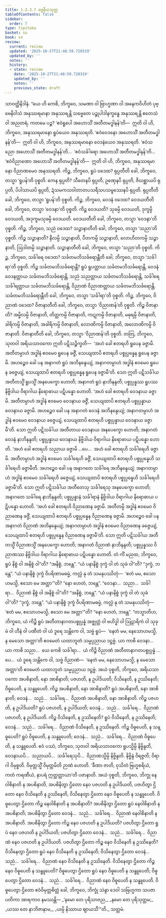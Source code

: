 ```yaml
---
title: 1.2.3.7 ခဇ္ဇနီယသုတ္တ
tableOfContents: false
sidebar:
  order: 7
type: tipitaka
basket: su
book: sn
review:
  current: review
  updated: '2025-10-27T21:48:59.720319'
  updated_by: ''
  notes: ''
  history:
  - state: review
    date: '2025-10-27T21:48:59.720319'
    updated_by: ''
    notes: ''
    previous_state: draft
---
```



<ReviewStatus review={frontmatter.review} showDetails={true} />

<HypothesisAnnotation frontmatter={frontmatter} />

<DynamicBreadcrumb />

<Division number="79" book="sn" e="ch" v="18" p="291">

<Paragraph number="407" book="sn">
သာဝတ္ထိနိဒါနံ. “ယေ ဟိ ကေစိ, ဘိက္ခဝေ, သမဏာ ဝါ ဗြာဟ္မဏာ ဝါ အနေကဝိဟိတံ ပုဗ္ဗေနိဝါသံ အနုဿရမာနာ အနုဿရန္တိ သဗ္ဗေတေ ပဉ္စုပါဒါနက္ခန္ဓေ အနုဿရန္တိ ဧတေသံ ဝါ အညတရံ. ကတမေ ပဉ္စ? ‘ဧဝံရူပေါ အဟောသိံ အတီတမဒ္ဓါနန်’တိ—  ဣတိ ဝါ ဟိ, ဘိက္ခဝေ, အနုဿရမာနော ရူပံယေဝ အနုဿရတိ. ‘ဧဝံဝေဒနော အဟောသိံ အတီတမဒ္ဓါနန်’တိ—  ဣတိ ဝါ ဟိ, ဘိက္ခဝေ, အနုဿရမာနော ဝေဒနံယေဝ အနုဿရတိ. ‘ဧဝံသညော အဟောသိံ အတီတမဒ္ဓါနန်’တိ…  ‘ဧဝံသင်္ခါရော အဟောသိံ အတီတမဒ္ဓါနန်’တိ…  ‘ဧဝံဝိညာဏော အဟောသိံ အတီတမဒ္ဓါနန်’တိ—  ဣတိ ဝါ ဟိ, ဘိက္ခဝေ, အနုဿရမာနော ဝိညာဏမေဝ အနုဿရတိ.
</Paragraph>

<Paragraph number="408" book="sn">
ကိဉ္စ, ဘိက္ခဝေ, ရူပံ ဝဒေထ? ရုပ္ပတီတိ ခေါ, ဘိက္ခဝေ, တသ္မာ ‘ရူပန်’တိ ဝုစ္စတိ. ကေန ရုပ္ပတိ? သီတေနပိ ရုပ္ပတိ, ဥဏှေနပိ ရုပ္ပတိ, ဇိဃစ္ဆာယပိ ရုပ္ပတိ, ပိပါသာယပိ ရုပ္ပတိ, ဍံသမကသဝါတာတပသရီသပသမ္ဖဿေနပိ ရုပ္ပတိ. ရုပ္ပတီတိ ခေါ, ဘိက္ခဝေ, တသ္မာ ‘ရူပန်’တိ ဝုစ္စတိ.
</Paragraph>

<Paragraph number="409" book="sn">
ကိဉ္စ, ဘိက္ခဝေ, ဝေဒနံ ဝဒေထ? ဝေဒယတီတိ ခေါ, ဘိက္ခဝေ, တသ္မာ ‘ဝေဒနာ’တိ ဝုစ္စတိ. ကိဉ္စ ဝေဒယတိ? သုခမ္ပိ ဝေဒယတိ, ဒုက္ခမ္ပိ ဝေဒယတိ, အဒုက္ခမသုခမ္ပိ ဝေဒယတိ. ဝေဒယတီတိ ခေါ, ဘိက္ခဝေ, တသ္မာ ‘ဝေဒနာ’တိ ဝုစ္စတိ.
</Paragraph>

<Paragraph number="410" book="sn">
ကိဉ္စ, ဘိက္ခဝေ, သညံ ဝဒေထ? သဉ္ဇာနာတီတိ ခေါ, ဘိက္ခဝေ, တသ္မာ ‘သညာ’တိ ဝုစ္စတိ. ကိဉ္စ သဉ္ဇာနာတိ? နီလမ္ပိ သဉ္ဇာနာတိ, ပီတကမ္ပိ သဉ္ဇာနာတိ, လောဟိတကမ္ပိ သဉ္ဇာနာတိ, ဩဒါတမ္ပိ သဉ္ဇာနာတိ. သဉ္ဇာနာတီတိ ခေါ, ဘိက္ခဝေ, တသ္မာ ‘သညာ’တိ ဝုစ္စတိ.
</Paragraph>

<Paragraph number="411" book="sn">
ကိဉ္စ, ဘိက္ခဝေ, သင်္ခါရေ ဝဒေထ? သင်္ခတမဘိသင်္ခရောန္တီတိ ခေါ, ဘိက္ခဝေ, တသ္မာ ‘သင်္ခါရာ’တိ ဝုစ္စတိ. ကိဉ္စ သင်္ခတမဘိသင်္ခရောန္တိ? ရူပံ ရူပတ္တာယ သင်္ခတမဘိသင်္ခရောန္တိ, ဝေဒနံ ဝေဒနတ္တာယ သင်္ခတမဘိသင်္ခရောန္တိ, သညံ သညတ္တာယ သင်္ခတမဘိသင်္ခရောန္တိ, သင်္ခါရေ သင်္ခါရတ္တာယ သင်္ခတမဘိသင်္ခရောန္တိ, ဝိညာဏံ ဝိညာဏတ္တာယ သင်္ခတမဘိသင်္ခရောန္တိ. သင်္ခတမဘိသင်္ခရောန္တီတိ ခေါ, ဘိက္ခဝေ, တသ္မာ ‘သင်္ခါရာ’တိ ဝုစ္စတိ.
</Paragraph>

<Paragraph number="412" book="sn">
ကိဉ္စ, ဘိက္ခဝေ, ဝိညာဏံ ဝဒေထ? ဝိဇာနာတီတိ ခေါ, ဘိက္ခဝေ, တသ္မာ ‘ဝိညာဏန်’တိ ဝုစ္စတိ. ကိဉ္စ ဝိဇာနာတိ? အမ္ဗိလမ္ပိ ဝိဇာနာတိ, တိတ္တကမ္ပိ ဝိဇာနာတိ, ကဋုကမ္ပိ ဝိဇာနာတိ, မဓုရမ္ပိ ဝိဇာနာတိ, ခါရိကမ္ပိ ဝိဇာနာတိ, အခါရိကမ္ပိ ဝိဇာနာတိ, လောဏိကမ္ပိ ဝိဇာနာတိ, အလောဏိကမ္ပိ ဝိဇာနာတိ. ဝိဇာနာတီတိ ခေါ, ဘိက္ခဝေ, တသ္မာ ‘ဝိညာဏန်’တိ ဝုစ္စတိ.
</Paragraph>

<Paragraph number="413" book="sn">
တတြ, ဘိက္ခဝေ, သုတဝါ အရိယသာဝကော ဣတိ ပဋိသဉ္စိက္ခတိ—  ‘အဟံ ခေါ ဧတရဟိ ရူပေန ခဇ္ဇာမိ. အတီတမ္ပာဟံ အဒ္ဓါနံ ဧဝမေဝ ရူပေန ခဇ္ဇိံ, သေယျထာပိ ဧတရဟိ ပစ္စုပ္ပန္နေန ရူပေန ခဇ္ဇာမိ. အဟဉ္စေဝ ခေါ ပန အနာဂတံ ရူပံ အဘိနန္ဒေယျံ, အနာဂတမ္ပာဟံ အဒ္ဓါနံ ဧဝမေဝ ရူပေန ခဇ္ဇေယျံ, သေယျထာပိ ဧတရဟိ ပစ္စုပ္ပန္နေန ရူပေန ခဇ္ဇာမီ’တိ. သော ဣတိ ပဋိသင်္ခါယ အတီတသ္မိံ ရူပသ္မိံ အနပေက္ခော ဟောတိ; အနာဂတံ ရူပံ နာဘိနန္ဒတိ; ပစ္စုပ္ပန္နဿ ရူပဿ နိဗ္ဗိဒါယ ဝိရာဂါယ နိရောဓာယ ပဋိပန္နော ဟောတိ.
</Paragraph>

<Paragraph number="414" book="sn">
‘အဟံ ခေါ ဧတရဟိ ဝေဒနာယ ခဇ္ဇာမိ. အတီတမ္ပာဟံ အဒ္ဓါနံ ဧဝမေဝ ဝေဒနာယ ခဇ္ဇိံ, သေယျထာပိ ဧတရဟိ ပစ္စုပ္ပန္နာယ ဝေဒနာယ ခဇ္ဇာမိ. အဟဉ္စေဝ ခေါ ပန အနာဂတံ ဝေဒနံ အဘိနန္ဒေယျံ; အနာဂတမ္ပာဟံ အဒ္ဓါနံ ဧဝမေဝ ဝေဒနာယ ခဇ္ဇေယျံ, သေယျထာပိ ဧတရဟိ ပစ္စုပ္ပန္နာယ ဝေဒနာယ ခဇ္ဇာမီ’တိ. သော ဣတိ ပဋိသင်္ခါယ အတီတာယ ဝေဒနာယ အနပေက္ခော ဟောတိ; အနာဂတံ ဝေဒနံ နာဘိနန္ဒတိ; ပစ္စုပ္ပန္နာယ ဝေဒနာယ နိဗ္ဗိဒါယ ဝိရာဂါယ နိရောဓာယ ပဋိပန္နော ဟောတိ.
</Paragraph>

<Paragraph number="415" book="sn">
‘အဟံ ခေါ ဧတရဟိ သညာယ ခဇ္ဇာမိ …ပေ…  အဟံ ခေါ ဧတရဟိ သင်္ခါရေဟိ ခဇ္ဇာမိ. အတီတမ္ပာဟံ အဒ္ဓါနံ ဧဝမေဝ သင်္ခါရေဟိ ခဇ္ဇိံ, သေယျထာပိ ဧတရဟိ ပစ္စုပ္ပန္နေဟိ သင်္ခါရေဟိ ခဇ္ဇာမီတိ. အဟဉ္စေဝ ခေါ ပန အနာဂတေ သင်္ခါရေ အဘိနန္ဒေယျံ; အနာဂတမ္ပာဟံ အဒ္ဓါနံ ဧဝမေဝ သင်္ခါရေဟိ ခဇ္ဇေယျံ, သေယျထာပိ ဧတရဟိ ပစ္စုပ္ပန္နေဟိ သင်္ခါရေဟိ ခဇ္ဇာမီ’တိ. သော ဣတိ ပဋိသင်္ခါယ အတီတေသု သင်္ခါရေသု အနပေက္ခော ဟောတိ; အနာဂတေ သင်္ခါရေ နာဘိနန္ဒတိ; ပစ္စုပ္ပန္နာနံ သင်္ခါရာနံ နိဗ္ဗိဒါယ ဝိရာဂါယ နိရောဓာယ ပဋိပန္နော ဟောတိ.
</Paragraph>

<Paragraph number="416" book="sn">
‘အဟံ ခေါ ဧတရဟိ ဝိညာဏေန ခဇ္ဇာမိ. အတီတမ္ပိ အဒ္ဓါနံ ဧဝမေဝ ဝိညာဏေန ခဇ္ဇိံ, သေယျထာပိ ဧတရဟိ ပစ္စုပ္ပန္နေန ဝိညာဏေန ခဇ္ဇာမိ. အဟဉ္စေဝ ခေါ ပန အနာဂတံ ဝိညာဏံ အဘိနန္ဒေယျံ; အနာဂတမ္ပာဟံ အဒ္ဓါနံ ဧဝမေဝ ဝိညာဏေန ခဇ္ဇေယျံ, သေယျထာပိ ဧတရဟိ ပစ္စုပ္ပန္နေန ဝိညာဏေန ခဇ္ဇာမီ’တိ. သော ဣတိ ပဋိသင်္ခါယ အတီတသ္မိံ ဝိညာဏသ္မိံ အနပေက္ခော ဟောတိ; အနာဂတံ ဝိညာဏံ နာဘိနန္ဒတိ; ပစ္စုပ္ပန္နဿ ဝိညာဏဿ နိဗ္ဗိဒါယ ဝိရာဂါယ နိရောဓာယ ပဋိပန္နော ဟောတိ.
</Paragraph>

<Paragraph number="417" book="sn">
တံ ကိံ မညထ, ဘိက္ခဝေ, ရူပံ နိစ္စံ ဝါ အနိစ္စံ ဝါ”တိ? “အနိစ္စံ, ဘန္တေ”. “ယံ ပနာနိစ္စံ ဒုက္ခံ ဝါ တံ သုခံ ဝါ”တိ? “ဒုက္ခံ, ဘန္တေ”. “ယံ ပနာနိစ္စံ ဒုက္ခံ ဝိပရိဏာမဓမ္မံ, ကလ္လံ နု တံ သမနုပဿိတုံ—  ‘ဧတံ မမ, ဧသောဟမသ္မိ, ဧသော မေ အတ္တာ’”တိ? “နော ဟေတံ, ဘန္တေ”. “ဝေဒနာ…  သညာ…  သင်္ခါရာ…  ဝိညာဏံ နိစ္စံ ဝါ အနိစ္စံ ဝါ”တိ? “အနိစ္စံ, ဘန္တေ”. “ယံ ပနာနိစ္စံ ဒုက္ခံ ဝါ တံ သုခံ ဝါ”တိ? “ဒုက္ခံ, ဘန္တေ”. “ယံ ပနာနိစ္စံ ဒုက္ခံ ဝိပရိဏာမဓမ္မံ, ကလ္လံ နု တံ သမနုပဿိတုံ—  ‘ဧတံ မမ, ဧသောဟမသ္မိ, ဧသော မေ အတ္တာ’”တိ? “နော ဟေတံ, ဘန္တေ”. “တသ္မာတိဟ, ဘိက္ခဝေ, ယံ ကိဉ္စိ ရူပံ အတီတာနာဂတပစ္စုပ္ပန္နံ အဇ္ဈတ္တံ ဝါ ဗဟိဒ္ဓါ ဝါ ဩဠာရိကံ ဝါ သုခုမံ ဝါ ဟီနံ ဝါ ပဏီတံ ဝါ ယံ ဒူရေ သန္တိကေ ဝါ, သဗ္ဗံ ရူပံ—  ‘နေတံ မမ, နေသောဟမသ္မိ, န မေသော အတ္တာ’တိ ဧဝမေတံ ယထာဘူတံ သမ္မပ္ပညာယ ဒဋ္ဌဗ္ဗံ. ယာ ကာစိ ဝေဒနာ…  ယာ ကာစိ သညာ…  ယေ ကေစိ သင်္ခါရာ…  ယံ ကိဉ္စိ ဝိညာဏံ အတီတာနာဂတပစ္စုပ္ပန္နံ …ပေ…  ယံ ဒူရေ သန္တိကေ ဝါ, သဗ္ဗံ ဝိညာဏံ—  ‘နေတံ မမ, နေသောဟမသ္မိ, န မေသော အတ္တာ’တိ ဧဝမေတံ ယထာဘူတံ သမ္မပ္ပညာယ ဒဋ္ဌဗ္ဗံ.
</Paragraph>

<Paragraph number="418" book="sn">
အယံ ဝုစ္စတိ, ဘိက္ခဝေ, အရိယသာဝကော အပစိနာတိ, နော အာစိနာတိ; ပဇဟတိ, န ဥပါဒိယတိ; ဝိသိနေတိ, န ဥဿိနေတိ; ဝိဓူပေတိ, န သန္ဓူပေတိ. ကိဉ္စ အပစိနာတိ, နော အာစိနာတိ? ရူပံ အပစိနာတိ, နော အာစိနာတိ; ဝေဒနံ…  သညံ…  သင်္ခါရေ…  ဝိညာဏံ အပစိနာတိ, နော အာစိနာတိ. ကိဉ္စ ပဇဟတိ, န ဥပါဒိယတိ? ရူပံ ပဇဟတိ, န ဥပါဒိယတိ; ဝေဒနံ…  သညံ…  သင်္ခါရေ…  ဝိညာဏံ ပဇဟတိ, န ဥပါဒိယတိ. ကိဉ္စ ဝိသိနေတိ, န ဥဿိနေတိ? ရူပံ ဝိသိနေတိ, န ဥဿိနေတိ; ဝေဒနံ…  သညံ…  သင်္ခါရေ…  ဝိညာဏံ ဝိသိနေတိ, န ဥဿိနေတိ. ကိဉ္စ ဝိဓူပေတိ, န သန္ဓူပေတိ? ရူပံ ဝိဓူပေတိ, န သန္ဓူပေတိ; ဝေဒနံ…  သညံ…  သင်္ခါရေ…  ဝိညာဏံ ဝိဓူပေတိ, န သန္ဓူပေတိ.
</Paragraph>

<Paragraph number="419" book="sn">
ဧဝံ ပဿံ, ဘိက္ခဝေ, သုတဝါ အရိယသာဝကော ရူပသ္မိမ္ပိ နိဗ္ဗိန္ဒတိ, ဝေဒနာယပိ…  သညာယပိ…  သင်္ခါရေသုပိ…  ဝိညာဏသ္မိမ္ပိ နိဗ္ဗိန္ဒတိ. နိဗ္ဗိန္ဒံ ဝိရဇ္ဇတိ; ဝိရာဂါ ဝိမုစ္စတိ. ဝိမုတ္တသ္မိံ ဝိမုတ္တမိတိ ဉာဏံ ဟောတိ. ‘ခီဏာ ဇာတိ, ဝုသိတံ ဗြဟ္မစရိယံ, ကတံ ကရဏီယံ, နာပရံ ဣတ္ထတ္တာယာ’တိ ပဇာနာတိ.
</Paragraph>

<Paragraph number="420" book="sn">
အယံ ဝုစ္စတိ, ဘိက္ခဝေ, ဘိက္ခု နေဝါစိနာတိ န အပစိနာတိ, အပစိနိတွာ ဌိတော နေဝ ပဇဟတိ န ဥပါဒိယတိ, ပဇဟိတွာ ဌိတော နေဝ ဝိသိနေတိ န ဥဿိနေတိ, ဝိသိနေတွာ ဌိတော နေဝ ဝိဓူပေတိ န သန္ဓူပေတိ. ဝိဓူပေတွာ ဌိတော ကိဉ္စ နေဝါစိနာတိ န အပစိနာတိ? အပစိနိတွာ ဌိတော ရူပံ နေဝါစိနာတိ န အပစိနာတိ; အပစိနိတွာ ဌိတော ဝေဒနံ…  သညံ…  သင်္ခါရေ…  ဝိညာဏံ နေဝါစိနာတိ န အပစိနာတိ. အပစိနိတွာ ဌိတော ကိဉ္စ နေဝ ပဇဟတိ န ဥပါဒိယတိ? ပဇဟိတွာ ဌိတော ရူပံ နေဝ ပဇဟတိ န ဥပါဒိယတိ; ပဇဟိတွာ ဌိတော ဝေဒနံ…  သညံ…  သင်္ခါရေ…  ဝိညာဏံ နေဝ ပဇဟတိ န ဥပါဒိယတိ. ပဇဟိတွာ ဌိတော ကိဉ္စ နေဝ ဝိသိနေတိ န ဥဿိနေတိ? ဝိသိနေတွာ ဌိတော ရူပံ နေဝ ဝိသိနေတိ န ဥဿိနေတိ; ဝိသိနေတွာ ဌိတော ဝေဒနံ…  သညံ…  သင်္ခါရေ…  ဝိညာဏံ နေဝ ဝိသိနေတိ န ဥဿိနေတိ. ဝိသိနေတွာ ဌိတော ကိဉ္စ နေဝ ဝိဓူပေတိ န သန္ဓူပေတိ? ဝိဓူပေတွာ ဌိတော ရူပံ နေဝ ဝိဓူပေတိ န သန္ဓူပေတိ; ဝိဓူပေတွာ ဌိတော ဝေဒနံ…  သညံ…  သင်္ခါရေ…  ဝိညာဏံ နေဝ ဝိဓူပေတိ န သန္ဓူပေတိ. ဝိဓူပေတွာ ဌိတော ဧဝံဝိမုတ္တစိတ္တံ ခေါ, ဘိက္ခဝေ, ဘိက္ခုံ သဲန္ဒာ ဒေဝါ သဗြဟ္မကာ သပဇာပတိကာ အာရကာဝ နမဿန္တိ—
</Paragraph>

<Paragraph number="421" type="verses" book="sn">
_‘နမော တေ ပုရိသာဇည,_  
_နမော တေ ပုရိသုတ္တမ;_  
_ယဿ တေ နာဘိဇာနာမ,_  
_ယမ္ပိ နိဿာယ ဈာယသီ’”တိ._  


</Paragraph>
</Division>

<Paragraph number="422" type="center" book="sn">
သတ္တမံ.
</Paragraph>